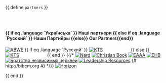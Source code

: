 {{ define `partners` }}
<section class="content">
<h4 class="has-text-centered" style="margin-top:4rem;">
    {{ if eq .language `Українська` }}
      Наші партнери
    {{ else if eq .language `Русский` }}
      Наши Партнёры
    {{else}}
      Our Partners{{end}}
</h4>
<p class="partners level">
  <a target="_blank" rel="noreferrer" href="https://www.abwe.org" class="level-item"><img alt="ABWE" src="/static/img/partners/abwe.jpg" /></a>
  {{ if eq .language `Русский` }}
  <a target="_blank" rel="noreferrer" href="http://www.ktsonline.org" class="level-item"><img alt="KTS" src="/static/img/partners/kts-ukr.png" style="min-width: 8rem;" /></a>
  {{ else }}
  <a target="_blank" rel="noreferrer" href="http://www.ktsonline.org" class="level-item"><img alt="KTS" src="/static/img/partners/kts-en.png" style="min-width: 8rem;" /></a>
  {{ end }}
  {{/*
  <a target="_blank" rel="noreferrer" href="http://nard.com.ua" class="level-item"><img alt="Nard" src="/static/img/partners/nard.gif" /></a>
  <a target="_blank" rel="noreferrer" href="http://www.kniga.org.ua" class="level-item"><img alt="Christian Book" src="/static/img/partners/book.jpg" /></a>
  <a target="_blank" rel="noreferrer" href="http://e-aaa.org" class="level-item"><img alt="EAAA" src="/static/img/partners/eaaa.jpg" /></a>
  <a target="_blank" rel="noreferrer" href="http://www.baptyst.com" class="level-item"><img alt="EHB" src="/static/img/partners/ehb.png" /></a>
  <a target="_blank" rel="noreferrer" href="http://bibcm.org/" class="level-item"><img alt="Братство незвисимых церквей" src="/static/img/partners/nehb.png" /></a>
  <a target="_blank" rel="noreferrer" href="https://www.leadershipresources.org" class="level-item"><img alt="Leadership Resources" src="/static/img/partners/leadership.gif" /></a>
  {#
      http://bibcm.org
      #}
  */}}
  <a target="_blank" rel="noreferrer" href="https://horizoneducationnetwork.org" class="level-item"><img alt="Horizon" src="/static/img/partners/horizon.png" /></a>
</p>
</section>
{{ end }}
